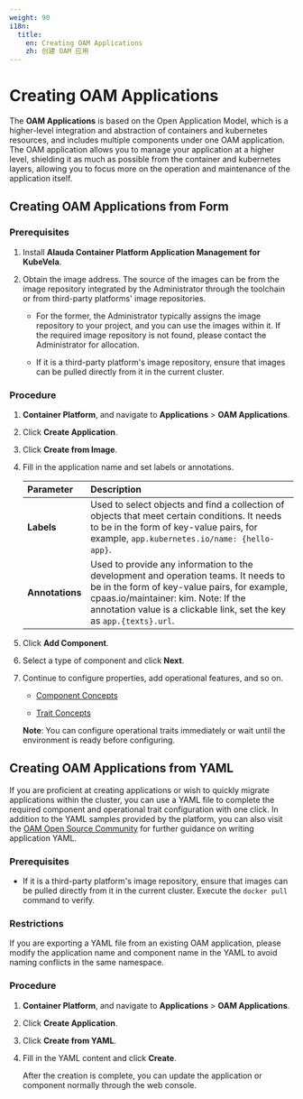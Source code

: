 ```yaml
---
weight: 90
i18n:
  title:
    en: Creating OAM Applications
    zh: 创建 OAM 应用
---
```


# Creating OAM Applications

The **OAM Applications** is based on the Open Application Model, which is a higher-level integration and abstraction of containers and kubernetes resources, and includes multiple components under one OAM application. The OAM application allows you to manage your application at a higher level, shielding it as much as possible from the container and kubernetes layers, allowing you to focus more on the operation and maintenance of the application itself.

## Creating OAM Applications from Form

### Prerequisites
1. Install **Alauda Container Platform Application Management for KubeVela**.
2. Obtain the image address. The source of the images can be from the image repository integrated by the Administrator through the toolchain or from third-party platforms' image repositories.

   - For the former, the Administrator typically assigns the image repository to your project, and you can use the images within it. If the required image repository is not found, please contact the Administrator for allocation.

   - If it is a third-party platform's image repository, ensure that images can be pulled directly from it in the current cluster.


### Procedure

1. **Container Platform**, and navigate to **Applications** > **OAM Applications**.

2. Click **Create Application**.

3. Click **Create from Image**.

4. Fill in the application name and set labels or annotations.


   | **Parameter** | **Description** |
   |:--------------------------|:--------------------------|
   | **Labels**  | Used to select objects and find a collection of objects that meet certain conditions. It needs to be in the form of key-value pairs, for example, `app.kubernetes.io/name: {hello-app}`. |
   | **Annotations** | Used to provide any information to the development and operation teams. It needs to be in the form of key-value pairs, for example, cpaas.io/maintainer: kim. Note: If the annotation value is a clickable link, set the key as `app.{texts}.url`. |

6. Click **Add Component**.

7. Select a type of component and click **Next**.

8. Continue to configure properties, add operational features, and so on.

   - [Component Concepts](/developer/oam_applications/concepts/component.mdx)

   - [Trait Concepts](/developer/oam_applications/concepts/trait.mdx)

   **Note**: You can configure operational traits immediately or wait until the environment is ready before configuring.

## Creating OAM Applications from YAML

If you are proficient at creating applications or wish to quickly migrate applications within the cluster, you can use a YAML file to complete the required component and operational trait configuration with one click. In addition to the YAML samples provided by the platform, you can also visit the [OAM Open Source Community](https://github.com/oam-dev/spec/blob/master/7.application.md) for further guidance on writing application YAML.

### Prerequisites

- If it is a third-party platform's image repository, ensure that images can be pulled directly from it in the current cluster.
Execute the `docker pull` command to verify.

### Restrictions

If you are exporting a YAML file from an existing OAM application, please modify the application name and component name in the YAML to avoid naming conflicts in the same namespace.

### Procedure

1. **Container Platform**, and navigate to **Applications** > **OAM Applications**.

2. Click **Create Application**.

3. Click **Create from YAML**.

4. Fill in the YAML content and click **Create**.

   After the creation is complete, you can update the application or component normally through the web console.
